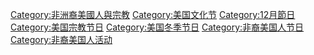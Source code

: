 [[Category:非洲裔美國人與宗教|Category:非洲裔美國人與宗教]]
[[Category:美国文化节|Category:美国文化节]]
[[Category:12月節日|Category:12月節日]]
[[Category:美国宗教节日|Category:美国宗教节日]]
[[Category:美国冬季节日|Category:美国冬季节日]]
[[Category:非裔美国人节日|Category:非裔美国人节日]]
[[Category:非裔美国人活动|Category:非裔美国人活动]]